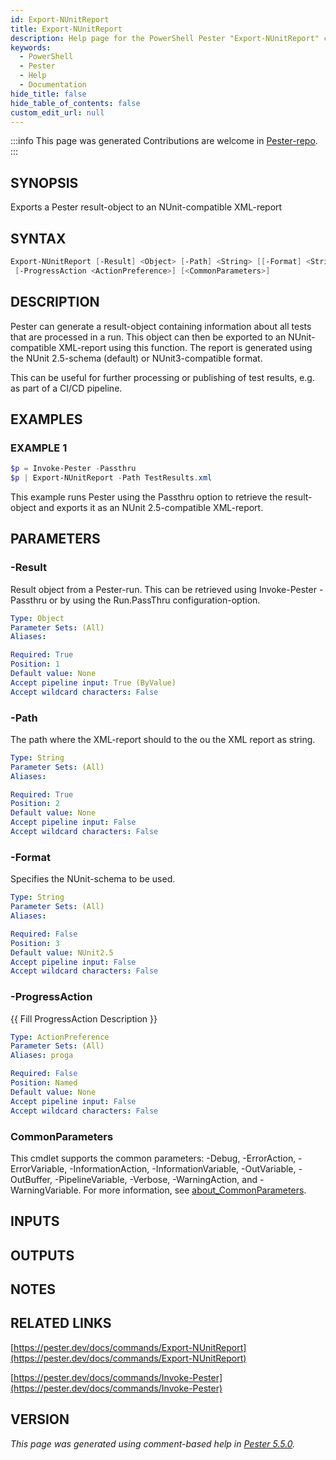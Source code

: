 ```yaml
---
id: Export-NUnitReport
title: Export-NUnitReport
description: Help page for the PowerShell Pester "Export-NUnitReport" command
keywords:
  - PowerShell
  - Pester
  - Help
  - Documentation
hide_title: false
hide_table_of_contents: false
custom_edit_url: null
---
```


:::info This page was generated
Contributions are welcome in [Pester-repo](https://github.com/pester/pester).
:::

## SYNOPSIS

Exports a Pester result-object to an NUnit-compatible XML-report

## SYNTAX

```powershell
Export-NUnitReport [-Result] <Object> [-Path] <String> [[-Format] <String>]
 [-ProgressAction <ActionPreference>] [<CommonParameters>]
```

## DESCRIPTION

Pester can generate a result-object containing information about all
tests that are processed in a run.
This object can then be exported to an
NUnit-compatible XML-report using this function.
The report is generated
using the NUnit 2.5-schema (default) or NUnit3-compatible format.

This can be useful for further processing or publishing of test results,
e.g.
as part of a CI/CD pipeline.

## EXAMPLES

### EXAMPLE 1

```powershell
$p = Invoke-Pester -Passthru
$p | Export-NUnitReport -Path TestResults.xml
```

This example runs Pester using the Passthru option to retrieve the result-object and
exports it as an NUnit 2.5-compatible XML-report.

## PARAMETERS

### -Result

Result object from a Pester-run.
This can be retrieved using Invoke-Pester
-Passthru or by using the Run.PassThru configuration-option.

```yaml
Type: Object
Parameter Sets: (All)
Aliases:

Required: True
Position: 1
Default value: None
Accept pipeline input: True (ByValue)
Accept wildcard characters: False
```

### -Path

The path where the XML-report should  to the ou the XML report as string.

```yaml
Type: String
Parameter Sets: (All)
Aliases:

Required: True
Position: 2
Default value: None
Accept pipeline input: False
Accept wildcard characters: False
```

### -Format

Specifies the NUnit-schema to be used.

```yaml
Type: String
Parameter Sets: (All)
Aliases:

Required: False
Position: 3
Default value: NUnit2.5
Accept pipeline input: False
Accept wildcard characters: False
```

### -ProgressAction

\{\{ Fill ProgressAction Description \}\}

```yaml
Type: ActionPreference
Parameter Sets: (All)
Aliases: proga

Required: False
Position: Named
Default value: None
Accept pipeline input: False
Accept wildcard characters: False
```

### CommonParameters

This cmdlet supports the common parameters: -Debug, -ErrorAction, -ErrorVariable, -InformationAction, -InformationVariable, -OutVariable, -OutBuffer, -PipelineVariable, -Verbose, -WarningAction, and -WarningVariable. For more information, see [about_CommonParameters](http://go.microsoft.com/fwlink/?LinkID=113216).

## INPUTS

## OUTPUTS

## NOTES

## RELATED LINKS

[https://pester.dev/docs/commands/Export-NUnitReport](https://pester.dev/docs/commands/Export-NUnitReport)

[https://pester.dev/docs/commands/Invoke-Pester](https://pester.dev/docs/commands/Invoke-Pester)

## VERSION

*This page was generated using comment-based help in [Pester 5.5.0](https://github.com/pester/pester).*
